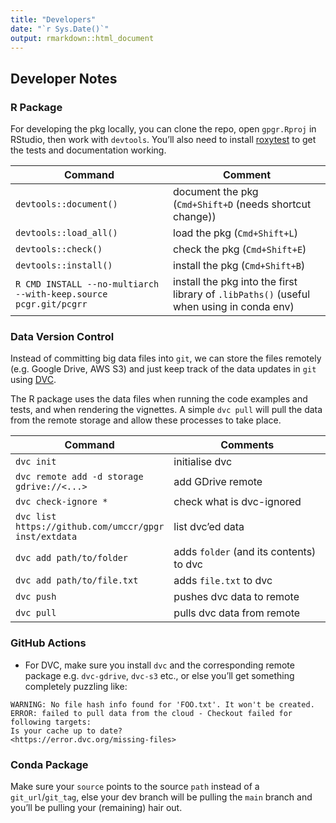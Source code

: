 ```yaml
---
title: "Developers"
date: "`r Sys.Date()`"
output: rmarkdown::html_document
---
```


## Developer Notes

### R Package

For developing the pkg locally, you can clone the repo, open `gpgr.Rproj` in RStudio,
then work with `devtools`. You'll also need to install
[roxytest](https://github.com/mikldk/roxytest) to get the tests and documentation working.

| Command | Comment |
|---------|---------|
| `devtools::document()` | document the pkg (`Cmd+Shift+D` (needs shortcut change)) |
| `devtools::load_all()` | load the pkg (`Cmd+Shift+L`) |
| `devtools::check()` | check the pkg (`Cmd+Shift+E`) |
| `devtools::install()` | install the pkg (`Cmd+Shift+B`) |
| `R CMD INSTALL --no-multiarch --with-keep.source pcgr.git/pcgrr` | install the pkg into the first library of `.libPaths()` (useful when using in conda env) |

### Data Version Control

Instead of committing big data files into `git`, we can store the files
remotely (e.g. Google Drive, AWS S3) and just keep track of the data
updates in `git` using [DVC](https://dvc.org/).

The R package uses the data files when running the code examples and tests, and
when rendering the vignettes. A simple `dvc pull` will pull the data from the
remote storage and allow these processes to take place.

| Command | Comments |
|---------|----------|
| `dvc init` | initialise dvc |
| `dvc remote add -d storage gdrive://<...>` | add GDrive remote |
| `dvc check-ignore *` | check what is dvc-ignored |
| `dvc list https://github.com/umccr/gpgr inst/extdata` | list dvc'ed data |
| `dvc add path/to/folder` | adds `folder` (and its contents) to dvc |
| `dvc add path/to/file.txt` | adds `file.txt` to dvc |
| `dvc push` | pushes dvc data to remote |
| `dvc pull` | pulls dvc data from remote |


### GitHub Actions

- For DVC, make sure you install `dvc` and the corresponding remote
  package e.g. `dvc-gdrive`, `dvc-s3` etc., or else you'll get
  something completely puzzling like:

```
WARNING: No file hash info found for 'FOO.txt'. It won't be created.
ERROR: failed to pull data from the cloud - Checkout failed for following targets:
Is your cache up to date?
<https://error.dvc.org/missing-files>
```

### Conda Package

Make sure your `source` points to the source `path` instead of a
`git_url`/`git_tag`, else your dev branch will be pulling the `main` branch
and you'll be pulling your (remaining) hair out.
